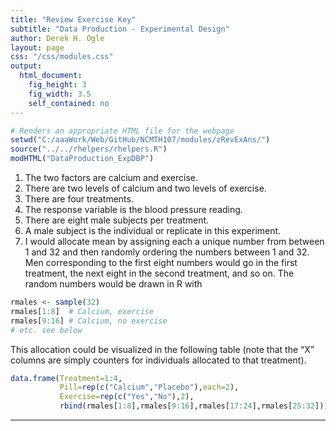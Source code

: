 ```yaml
---
title: "Review Exercise Key"
subtitle: "Data Production - Experimental Design"
author: Derek H. Ogle
layout: page
css: "/css/modules.css"
output:
  html_document:
    fig_height: 3
    fig_width: 3.5
    self_contained: no
---
```


```r
# Renders an appropriate HTML file for the webpage
setwd("C:/aaaWork/Web/GitHub/NCMTH107/modules/zRevExAns/")
source("../../rhelpers/rhelpers.R")
modHTML("DataProduction_ExpDBP")
```

1. The two factors are calcium and exercise.
1. There are two levels of calcium and two levels of exercise.
1. There are four treatments.
1. The response variable is the blood pressure reading.
1. There are eight male subjects per treatment.
1. A male subject is the individual or replicate in this experiment.
1. I would allocate mean by assigning each a unique number from between 1 and 32 and then randomly ordering the numbers between 1 and 32. Men corresponding to the first eight numbers would go in the first treatment, the next eight in the second treatment, and so on. The random numbers would be drawn in R with
```r
rmales <- sample(32)
rmales[1:8]  # Calcium, exercise
rmales[9:16] # Calcium, no exercise
# etc. see below
```

This allocation could be visualized in the following table (note that the "X" columns are simply counters for individuals allocated to that treatment).
```r
data.frame(Treatment=1:4,
           Pill=rep(c("Calcium","Placebo"),each=2),
           Exercise=rep(c("Yes","No"),2),
           rbind(rmales[1:8],rmales[9:16],rmales[17:24],rmales[25:32]))
```

----

